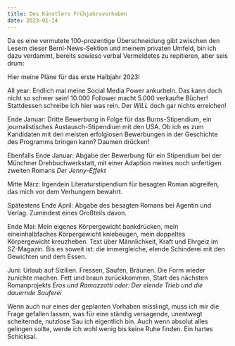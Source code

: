 ```yaml
---
title: Des Künstlers Frühjahrsvorhaben
date: 2023-01-24
---
```

Da es eine vermutete 100-prozentige Überschneidung gibt zwischen den Lesern dieser Berni-News-Sektion und meinem privaten Umfeld, bin ich dazu verdammt, bereits sowieso verbal Vermeldetes zu repitieren, aber seis drum: 

Hier meine Pläne für das erste Halbjahr 2023!

All year: Endlich mal meine Social Media Power ankurbeln. Das kann doch nicht so schwer sein! 10.000 Follower macht 5.000 verkaufte Bücher! Stattdessen schreibe ich hier was rein. Der *WILL* doch gar nichts erreichen!

Ende Januar: Dritte Bewerbung in Folge für das Burns-Stipendium, ein journalistisches Austausch-Stipendium mit den USA. Ob ich es zum Kandidaten mit den meisten erfolglosen Bewerbungen in der Geschichte des Programms bringen kann? Daumen drücken!

Ebenfalls Ende Januar: Abgabe der Bewerbung für ein Stipendium bei der Münchner Drehbuchwerkstatt, mit einer Adaption meines noch unfertigen zweiten Romans *Der Jenny-Effekt*

Mitte März: Irgendein Literaturstipendium für besagten Roman abgreifen, das mich vor dem Verhungern bewahrt.

Spätestens Ende April: Abgabe des besagten Romans bei Agentin und Verlag. Zumindest eines Großteils davon.

Ende Mai: Mein eigenes Körpergewicht bankdrücken, mein eineinhalbfaches Körpergewicht kniebeugen, mein doppeltes Körpergewicht kreuzheben. Text über Männlichkeit, Kraft und Ehrgeiz im SZ-Magazin. Bis es soweit ist: die immergleiche, elende Schinderei mit den Gewichten und dem Essen. 

Juni: Urlaub auf Sizilien. Fressen, Saufen, Bräunen. Die Form wieder zunichte machen. Fett und braun zurückkommen, Start des nächsten Romanprojekts *Eros und Ramazzotti oder: Der elende Trieb und die dauernde Sauferei*



Wenn auch nur eines der geplanten Vorhaben misslingt, muss ich mir die Frage gefallen lassen, was für eine ständig versagende, unentwegt scheiternde, nutzlose Sau ich eigentlich bin. Auch wenn absolut alles gelingen sollte, werde ich wohl wenig bis keine Ruhe finden. Ein hartes Schicksal.